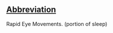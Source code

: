 ==[[Wiktionary:List of acronyms and abbreviations|Abbreviation]]==

Rapid Eye Movements. (portion of sleep)
